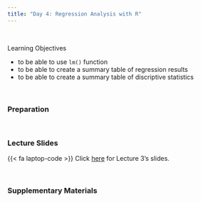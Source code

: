 ```yaml
---
title: "Day 4: Regression Analysis with R"
---
```


<br>

:::{.goals}
::::{.goals-header}
Learning Objectives
::::
::::{.goals-container}
+ to be able to use `lm()` function
+ to be able to create a summary table of regression results
+ to be able to create a summary table of discriptive statistics
::::
:::

<br>

### Preparation


<br>

### Lecture Slides

{{< fa laptop-code >}}  Click [here](https://shunkei3.github.io/R-slides/Lec_notes/Lec4/Lec4.html){target="_blank"} for Lecture 3's slides.


<br>


### Supplementary Materials

